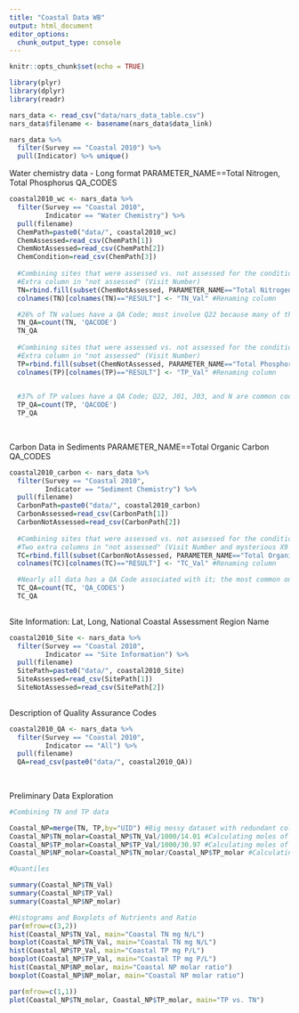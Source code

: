 ```yaml
---
title: "Coastal Data WB"
output: html_document
editor_options: 
  chunk_output_type: console
---
```


```r
knitr::opts_chunk$set(echo = TRUE)

library(plyr)
library(dplyr)
library(readr)

nars_data <- read_csv("data/nars_data_table.csv")
nars_data$filename <- basename(nars_data$data_link)
```

```r
nars_data %>% 
  filter(Survey == "Coastal 2010") %>%
  pull(Indicator) %>% unique()
```

Water chemistry data - Long format
PARAMETER_NAME==Total Nitrogen, Total Phosphorus
QA_CODES

```r
coastal2010_wc <- nars_data %>% 
  filter(Survey == "Coastal 2010",
         Indicator == "Water Chemistry") %>%
  pull(filename)
  ChemPath=paste0("data/", coastal2010_wc) 
  ChemAssessed=read_csv(ChemPath[1])
  ChemNotAssessed=read_csv(ChemPath[2])
  ChemCondition=read_csv(ChemPath[3])
  
  #Combining sites that were assessed vs. not assessed for the condition report
  #Extra column in "not assessed" (Visit Number)
  TN=rbind.fill(subset(ChemNotAssessed, PARAMETER_NAME=="Total Nitrogen"), subset(ChemAssessed, PARAMETER_NAME=="Total Nitrogen")) 
  colnames(TN)[colnames(TN)=="RESULT"] <- "TN_Val" #Renaming column

  #26% of TN values have a QA Code; most involve Q22 because many of the sites are "not assessed", or "non-target sites". J01 is also common 
  TN_QA=count(TN, 'QACODE')
  TN_QA
  
  #Combining sites that were assessed vs. not assessed for the condition report
  #Extra column in "not assessed" (Visit Number)
  TP=rbind.fill(subset(ChemNotAssessed, PARAMETER_NAME=="Total Phosphorus"), subset(ChemAssessed,      PARAMETER_NAME=="Total Phosphorus"))
  colnames(TP)[colnames(TP)=="RESULT"] <- "TP_Val" #Renaming column

  
  #37% of TP values have a QA Code; Q22, J01, J03, and N are common codes
  TP_QA=count(TP, 'QACODE')
  TP_QA
  
  
```

Carbon Data in Sediments 
PARAMETER_NAME==Total Organic Carbon
QA_CODES

```r
coastal2010_carbon <- nars_data %>% 
  filter(Survey == "Coastal 2010",
         Indicator == "Sediment Chemistry") %>%
  pull(filename)
  CarbonPath=paste0("data/", coastal2010_carbon) 
  CarbonAssessed=read_csv(CarbonPath[1])
  CarbonNotAssessed=read_csv(CarbonPath[2])
  
  #Combining sites that were assessed vs. not assessed for the condition report
  #Two extra columns in "not assessed" (Visit Number and mysterious X9 column)
  TC=rbind.fill(subset(CarbonNotAssessed, PARAMETER_NAME=="Total Organic Carbon"), subset(CarbonAssessed, PARAMETER_NAME=="Total Organic Carbon"))
  colnames(TC)[colnames(TC)=="RESULT"] <- "TC_Val" #Renaming column

  #Nearly all data has a QA Code associated with it; the most common ones are J01, Q04, Q06, Q08
  TC_QA=count(TC, 'QA_CODES')
  TC_QA
  
```

Site Information: Lat, Long, National Coastal Assessment Region Name 

```r
coastal2010_Site <- nars_data %>% 
  filter(Survey == "Coastal 2010",
         Indicator == "Site Information") %>%
  pull(filename) 
  SitePath=paste0("data/", coastal2010_Site)
  SiteAssessed=read_csv(SitePath[1])
  SiteNotAssessed=read_csv(SitePath[2])
  
```

Description of Quality Assurance Codes

```r

coastal2010_QA <- nars_data %>% 
  filter(Survey == "Coastal 2010",
         Indicator == "All") %>%
  pull(filename) 
  QA=read_csv(paste0("data/", coastal2010_QA))
 
  
```

Preliminary Data Exploration

```r

#Combining TN and TP data

Coastal_NP=merge(TN, TP,by="UID") #Big messy dataset with redundant columns
Coastal_NP$TN_molar=Coastal_NP$TN_Val/1000/14.01 #Calculating moles of N from mg N/L
Coastal_NP$TP_molar=Coastal_NP$TP_Val/1000/30.97 #Calculating moles of P from mg P/L
Coastal_NP$NP_molar=Coastal_NP$TN_molar/Coastal_NP$TP_molar #Calculating N:P molar ratio

#Quantiles

summary(Coastal_NP$TN_Val)
summary(Coastal_NP$TP_Val)
summary(Coastal_NP$NP_molar)

#Histograms and Boxplots of Nutrients and Ratio
par(mfrow=c(3,2))
hist(Coastal_NP$TN_Val, main="Coastal TN mg N/L")
boxplot(Coastal_NP$TN_Val, main="Coastal TN mg N/L")
hist(Coastal_NP$TP_Val, main="Coastal TP mg P/L")
boxplot(Coastal_NP$TP_Val, main="Coastal TP mg P/L")
hist(Coastal_NP$NP_molar, main="Coastal NP molar ratio")
boxplot(Coastal_NP$NP_molar, main="Coastal NP molar ratio")

par(mfrow=c(1,1))
plot(Coastal_NP$TN_molar, Coastal_NP$TP_molar, main="TP vs. TN")

```


